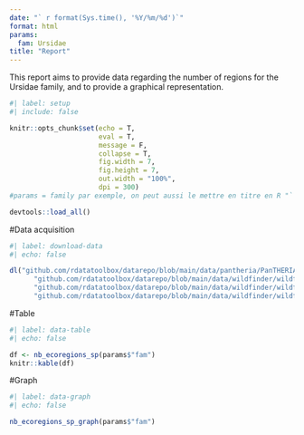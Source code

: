 ```yaml
---
date: "` r format(Sys.time(), '%Y/%m/%d')`"
format: html
params: 
  fam: Ursidae
title: "Report"
---
```


This report aims to provide data regarding the number of regions for the Ursidae family, and to provide a graphical representation.

```r
#| label: setup
#| include: false

knitr::opts_chunk$set(echo = T,
                      eval = T,
                      message = F,
                      collapse = T,
                      fig.width = 7,
                      fig.height = 7,
                      out.width = "100%",
                      dpi = 300)
#params = family par exemple, on peut aussi le mettre en titre en R "` r format(Sys.time(), '%Y/%m/%d')`"

devtools::load_all()
```
#Data acquisition

```r
#| label: download-data
#| echo: false

dl("github.com/rdatatoolbox/datarepo/blob/main/data/pantheria/PanTHERIA_1-0_WR05_Aug2008.txt",
      "github.com/rdatatoolbox/datarepo/blob/main/data/wildfinder/wildfinder-ecoregions_list.csv",
      "github.com/rdatatoolbox/datarepo/blob/main/data/wildfinder/wildfinder-ecoregions_species.csv",
      "github.com/rdatatoolbox/datarepo/blob/main/data/wildfinder/wildfinder-mammals_list.csv")

```

#Table

```r
#| label: data-table
#| echo: false

df <- nb_ecoregions_sp(params$"fam")
knitr::kable(df)

```

#Graph

```r
#| label: data-graph
#| echo: false

nb_ecoregions_sp_graph(params$"fam")

```